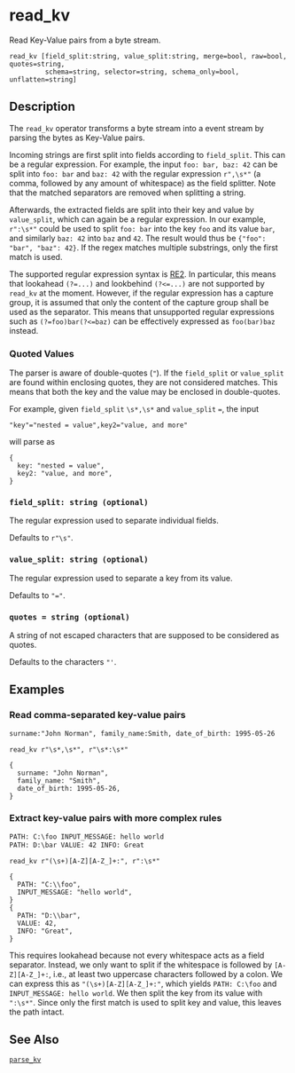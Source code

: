 
# read_kv

Read Key-Value pairs from a byte stream.

```tql
read_kv [field_split:string, value_split:string, merge=bool, raw=bool, quotes=string,
         schema=string, selector=string, schema_only=bool, unflatten=string]
```

## Description

The `read_kv` operator transforms a byte stream into a event stream by parsing
the bytes as Key-Value pairs.

Incoming strings are first split into fields according to `field_split`. This
can be a regular expression. For example, the input `foo: bar, baz: 42` can be
split into `foo: bar` and `baz: 42` with the regular expression `r",\s*"`
(a comma, followed by any amount of whitespace) as the field splitter.
Note that the matched separators are removed when splitting a string.

Afterwards, the extracted fields are split into their key and value by
`value_split`, which can again be a regular expression. In our example,
`r":\s*"` could be used to split `foo: bar` into the key `foo` and its value
`bar`, and similarly `baz: 42` into `baz` and `42`. The result would thus be
`{"foo": "bar", "baz": 42}`. If the regex matches multiple substrings, only the
first match is used.

The supported regular expression syntax is
[RE2](https://github.com/google/re2/wiki/Syntax). In particular, this means that
lookahead `(?=...)` and lookbehind `(?<=...)` are not supported by `read_kv` at the
moment. However, if the regular expression has a capture group, it is assumed
that only the content of the capture group shall be used as the separator. This
means that unsupported regular expressions such as `(?=foo)bar(?<=baz)` can be
effectively expressed as `foo(bar)baz` instead.

### Quoted Values

The parser is aware of double-quotes (`"`). If the `field_split` or
`value_split` are found within enclosing quotes, they are not considered
matches. This means that both the key and the value may be enclosed in
double-quotes.

For example, given `field_split` `\s*,\s*` and `value_split` `=`, the input

```
"key"="nested = value",key2="value, and more"
```
will parse as
```tql
{
  key: "nested = value",
  key2: "value, and more",
}
```

### `field_split: string (optional)`

The regular expression used to separate individual fields.

Defaults to `r"\s"`.

### `value_split: string (optional)`

The regular expression used to separate a key from its value.

Defaults to `"="`.

### `quotes = string (optional)`

A string of not escaped characters that are supposed to be considered as quotes.

Defaults to the characters `"'`.

<CommonOptions />

## Examples

### Read comma-separated key-value pairs

```txt title="Input"
surname:"John Norman", family_name:Smith, date_of_birth: 1995-05-26
```

```tql title=" "
read_kv r"\s*,\s*", r"\s*:\s*"
```
```tql
{
  surname: "John Norman",
  family_name: "Smith",
  date_of_birth: 1995-05-26,
}
```

### Extract key-value pairs with more complex rules

```txt title="Input"
PATH: C:\foo INPUT_MESSAGE: hello world
PATH: D:\bar VALUE: 42 INFO: Great
```

```tql title=" "
read_kv r"(\s+)[A-Z][A-Z_]+:", r":\s*"
```
```tql
{
  PATH: "C:\\foo",
  INPUT_MESSAGE: "hello world",
}
{
  PATH: "D:\\bar",
  VALUE: 42,
  INFO: "Great",
}
```

This requires lookahead because not every whitespace acts as a field separator.
Instead, we only want to split if the whitespace is followed by `[A-Z][A-Z_]+:`,
i.e., at least two uppercase characters followed by a colon. We can express this
as `"(\s+)[A-Z][A-Z_]+:"`, which yields `PATH: C:\foo` and `INPUT_MESSAGE: hello
world`. We then split the key from its value with `":\s*"`. Since only the first
match is used to split key and value, this leaves the path intact.

## See Also

[`parse_kv`](../functions/parse_kv.mdx)
